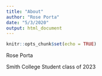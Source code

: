```yaml
---
title: "About"
author: "Rose Porta"
date: "5/3/2020"
output: html_document
---
```


```r
knitr::opts_chunk$set(echo = TRUE)
```

Rose Porta

Smith College Student class of 2023
